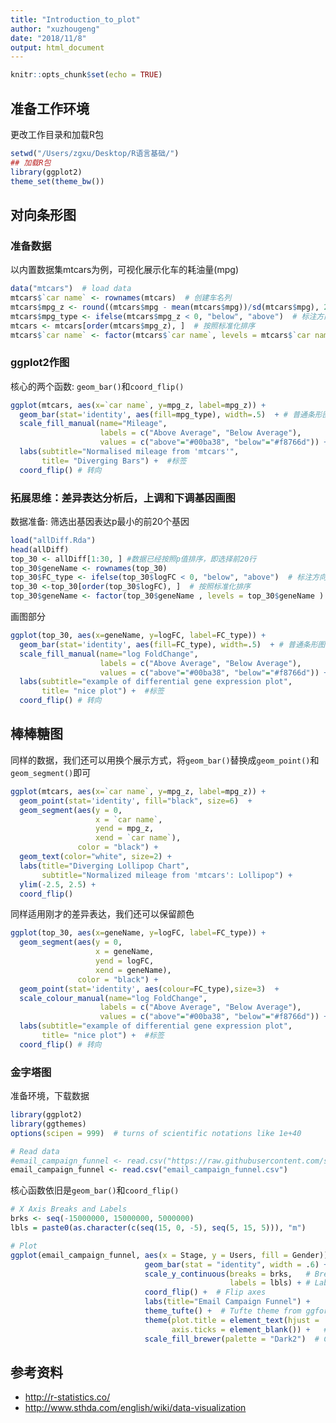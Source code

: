 ```yaml
---
title: "Introduction_to_plot"
author: "xuzhougeng"
date: "2018/11/8"
output: html_document
---
```


```r
knitr::opts_chunk$set(echo = TRUE)
```

## 准备工作环境

更改工作目录和加载R包

```r
setwd("/Users/zgxu/Desktop/R语言基础/")
## 加载R包
library(ggplot2)
theme_set(theme_bw())  
```

## 对向条形图
###  准备数据

以内置数据集mtcars为例，可视化展示化车的耗油量(mpg)

```r
data("mtcars")  # load data
mtcars$`car name` <- rownames(mtcars)  # 创建车名列
mtcars$mpg_z <- round((mtcars$mpg - mean(mtcars$mpg))/sd(mtcars$mpg), 2)  # 标准化
mtcars$mpg_type <- ifelse(mtcars$mpg_z < 0, "below", "above")  # 标注方向
mtcars <- mtcars[order(mtcars$mpg_z), ]  # 按照标准化排序
mtcars$`car name` <- factor(mtcars$`car name`, levels = mtcars$`car name`)  # 转换因子保留绘图时排序方向.
```

### ggplot2作图

核心的两个函数: `geom_bar()`和`coord_flip()`

```r
ggplot(mtcars, aes(x=`car name`, y=mpg_z, label=mpg_z)) + 
  geom_bar(stat='identity', aes(fill=mpg_type), width=.5)  + # 普通条形图
  scale_fill_manual(name="Mileage", 
                    labels = c("Above Average", "Below Average"), 
                    values = c("above"="#00ba38", "below"="#f8766d")) +  # 颜色
  labs(subtitle="Normalised mileage from 'mtcars'", 
       title= "Diverging Bars") +  #标签
  coord_flip() # 转向

```

###  拓展思维：差异表达分析后，上调和下调基因画图

数据准备: 筛选出基因表达p最小的前20个基因

```r
load("allDiff.Rda")
head(allDiff)
top_30 <- allDiff[1:30, ] #数据已经按照p值排序，即选择前20行
top_30$geneName <- rownames(top_30)
top_30$FC_type <- ifelse(top_30$logFC < 0, "below", "above")  # 标注方向
top_30 <-top_30[order(top_30$logFC), ]  # 按照标准化排序
top_30$geneName <- factor(top_30$geneName , levels = top_30$geneName )
```

画图部分

```r
ggplot(top_30, aes(x=geneName, y=logFC, label=FC_type)) + 
  geom_bar(stat='identity', aes(fill=FC_type), width=.5)  + # 普通条形图
  scale_fill_manual(name="log FoldChange", 
                    labels = c("Above Average", "Below Average"), 
                    values = c("above"="#00ba38", "below"="#f8766d")) +  # 颜色
  labs(subtitle="example of differential gene expression plot", 
       title= "nice plot") +  #标签
  coord_flip() # 转向

```

## 棒棒糖图

同样的数据，我们还可以用换个展示方式，将`geom_bar()`替换成`geom_point()`和`geom_segment()`即可

```r
ggplot(mtcars, aes(x=`car name`, y=mpg_z, label=mpg_z)) + 
  geom_point(stat='identity', fill="black", size=6)  +
  geom_segment(aes(y = 0, 
                   x = `car name`, 
                   yend = mpg_z, 
                   xend = `car name`), 
               color = "black") +
  geom_text(color="white", size=2) +
  labs(title="Diverging Lollipop Chart", 
       subtitle="Normalized mileage from 'mtcars': Lollipop") + 
  ylim(-2.5, 2.5) +
  coord_flip()
```

同样适用刚才的差异表达，我们还可以保留颜色

```r
ggplot(top_30, aes(x=geneName, y=logFC, label=FC_type)) + 
  geom_segment(aes(y = 0, 
                   x = geneName, 
                   yend = logFC, 
                   xend = geneName), 
               color = "black") +
  geom_point(stat='identity', aes(colour=FC_type),size=3)  +
  scale_colour_manual(name="log FoldChange", 
                    labels = c("Above Average", "Below Average"), 
                    values = c("above"="#00ba38", "below"="#f8766d")) +  # 颜色
  labs(subtitle="example of differential gene expression plot", 
       title= "nice plot") +  #标签
  coord_flip() # 转向

```

### 金字塔图

准备环境，下载数据

```r
library(ggplot2)
library(ggthemes)
options(scipen = 999)  # turns of scientific notations like 1e+40

# Read data
#email_campaign_funnel <- read.csv("https://raw.githubusercontent.com/selva86/datasets/master/email_campaign_funnel.csv")
email_campaign_funnel <- read.csv("email_campaign_funnel.csv")
```

核心函数依旧是`geom_bar()`和`coord_flip()`

```r
# X Axis Breaks and Labels 
brks <- seq(-15000000, 15000000, 5000000)
lbls = paste0(as.character(c(seq(15, 0, -5), seq(5, 15, 5))), "m")

# Plot
ggplot(email_campaign_funnel, aes(x = Stage, y = Users, fill = Gender)) +   # Fill column
                              geom_bar(stat = "identity", width = .6) +   # draw the bars
                              scale_y_continuous(breaks = brks,   # Breaks
                                                 labels = lbls) + # Labels
                              coord_flip() +  # Flip axes
                              labs(title="Email Campaign Funnel") +
                              theme_tufte() +  # Tufte theme from ggfortify
                              theme(plot.title = element_text(hjust = .5), 
                                    axis.ticks = element_blank()) +   # Centre plot title
                              scale_fill_brewer(palette = "Dark2")  # Color palette
```


## 参考资料

- <http://r-statistics.co/>
- <http://www.sthda.com/english/wiki/data-visualization>
